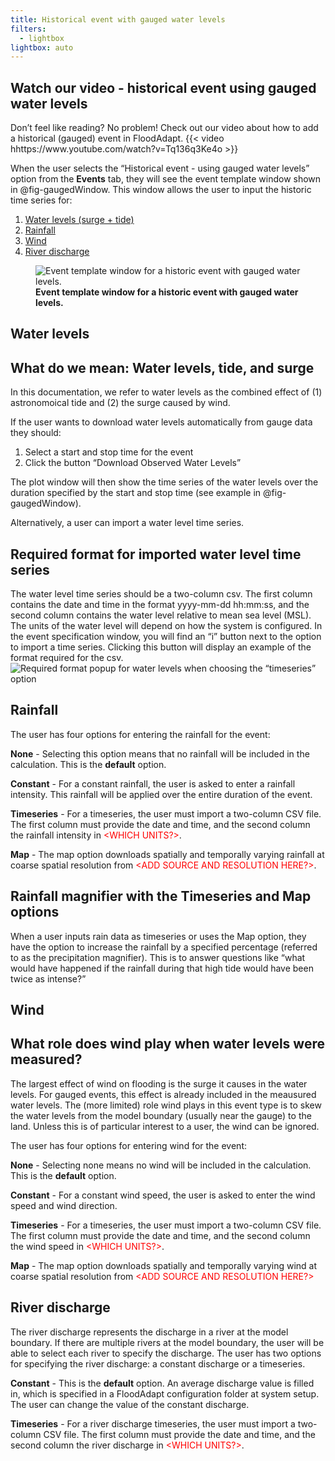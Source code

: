 ```yaml
---
title: Historical event with gauged water levels
filters:
  - lightbox
lightbox: auto
---
```


::: {.callout-tip}
## Watch our video - historical event using gauged water levels
Don't feel like reading? No problem! Check out our video about how to add a historical (gauged) event in FloodAdapt.
{{< video hhttps://www.youtube.com/watch?v=Tq136q3Ke4o >}}
:::

When the user selects the “Historical event - using gauged water levels” option from the **Events** tab, they will see the event template window shown in @fig-gaugedWindow. This window allows the user to input the historic time series for:

(1) [Water levels (surge + tide)](#water-levels)
(2) [Rainfall](#rainfall)
(3) [Wind](#wind)
(4) [River discharge](#river-discharge)

![**Event template window for a historic event with gauged water levels.**](../../../_static/images/popup_gaugedEventWindow2.png){#fig-gaugedWindow}


## Water levels

::: {.callout-note}
## What do we mean: Water levels, tide, and surge
In this documentation, we refer to water levels as the combined effect of (1) astronomoical tide and (2) the surge caused by wind.
:::

If the user wants to download water levels automatically from gauge data they should:

1. Select a start and stop time for the event
2. Click the button "Download Observed Water Levels"

The plot window will then show the time series of the water levels over the duration specified by the start and stop time (see example in @fig-gaugedWindow).

 Alternatively, a user can import a water level time series.

::: {.callout-note}
## Required format for imported water level time series
The water level time series should be a two-column csv. The first column contains the date and time in the format yyyy-mm-dd hh:mm:ss, and the second column contains the water level relative to mean sea level (MSL). The units of the water level will depend on how the system is configured. In the event specification window, you will find an "i" button next to the option to import a time series. Clicking this button will display an example of the format required for the csv. 
![**Required format popup for water levels when choosing the "timeseries" option**](../../../_static/images/events_waterLevel_TSformat.png){#fig-gaugedWindow_format}

:::

## Rainfall
The user has four options for entering the rainfall for the event:

**None** - Selecting this option means that no rainfall will be included in the calculation. This is the **default** option.

**Constant** - For a constant rainfall, the user is asked to enter a rainfall intensity. This rainfall will be applied over the entire duration of the event.

**Timeseries** - For a timeseries, the user must import a two-column CSV file. The first column must provide the date and time, and the second column the rainfall intensity in <span style="color:red;"><WHICH UNITS?></span>.

**Map** - The map option downloads spatially and temporally varying rainfall at coarse spatial resolution from <span style="color:red;"><ADD SOURCE AND RESOLUTION HERE?></span>.

::: {.callout-note}
## Rainfall magnifier with the Timeseries and Map options
When a user inputs rain data as timeseries or uses the Map option, they have the option to increase the rainfall by a specified percentage (referred to as the precipitation magnifier). This is to answer questions like "what would have happened if the rainfall during that high tide would have been twice as intense?"
:::

## Wind
::: {.callout-note}
## What role does wind play when water levels were measured?
The largest effect of wind on flooding is the surge it causes in the water levels. For gauged events, this effect is already included in the meausured water levels. The (more limited) role wind plays in this event type is to skew the water levels from the model boundary (usually near the gauge) to the land. Unless this is of particular interest to a user, the wind can be ignored.
:::
The user has four options for entering wind for the event:

**None** - Selecting none means no wind will be included in the calculation. This is the **default** option.

**Constant** - For a constant wind speed, the user is asked to enter the wind speed and wind direction.

**Timeseries** - For a timeseries, the user must import a two-column CSV file. The first column must provide the date and time, and the second column the wind speed in <span style="color:red;"><WHICH UNITS?></span>.

**Map** - The map option downloads spatially and temporally varying wind at coarse spatial resolution from <span style="color:red;"><ADD SOURCE AND RESOLUTION HERE?></span>

## River discharge
The river discharge represents the discharge in a river at the model boundary. If there are multiple rivers at the model boundary, the user will be able to select each river to specify the discharge. The user has two options for specifying the river discharge: a constant discharge or a timeseries.

**Constant** - This is the **default** option. An average discharge value is filled in, which is specified in a FloodAdapt configuration folder at system setup. The user can change the value of the constant discharge.

**Timeseries** - For a river discharge timeseries, the user must import a two-column CSV file. The first column must provide the date and time, and the second column the river discharge in <span style="color:red;"><WHICH UNITS?></span>.
